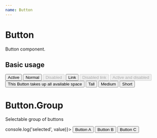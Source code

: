 ```yaml
---
name: Button
---
```



# Button

Button component.

## Basic usage

<Playground>
  <View m={4}>
    <Button active>Active</Button>
    <Button>Normal</Button>
    <Button disabled>Disabled</Button>
    <Button link>Link</Button>
    <Button link disabled>Disabled link</Button>
    <Button active disabled>Active and disabled</Button>
    <View my={4}>
      <Button fluid active>This Button takes up all available space</Button>
    </View>
  </View>
  <View m={4}>
    <Button height="tall">Tall</Button>
    <Button height="medium">Medium</Button>
    <Button height="short">Short</Button>
  </View>
</Playground>

# Button.Group

Selectable group of buttons

<Playground>
  <Button.Group onChange={(value) => console.log('selected', value)}>
    <Button value="a">Button A</Button>
    <Button value="b">Button B</Button>
    <Button value="c">Button C</Button>
  </Button.Group>
</Playground>
